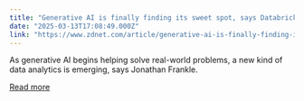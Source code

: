 ```yaml
---
title: "Generative AI is finally finding its sweet spot, says Databricks chief AI scientist"
date: "2025-03-13T17:08:49.000Z"
link: "https://www.zdnet.com/article/generative-ai-is-finally-finding-its-sweet-spot-says-databricks-chief-ai-scientist/"
---
```


As generative AI begins helping solve real-world problems, a new kind of data analytics is emerging, says Jonathan Frankle.

[Read more](https://www.zdnet.com/article/generative-ai-is-finally-finding-its-sweet-spot-says-databricks-chief-ai-scientist/)
